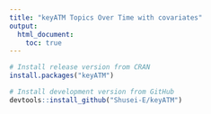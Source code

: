 ```yaml
---
title: "keyATM Topics Over Time with covariates"
output: 
  html_document:
    toc: true
---
```


```r
# Install release version from CRAN
install.packages("keyATM")

# Install development version from GitHub
devtools::install_github("Shusei-E/keyATM")
```


